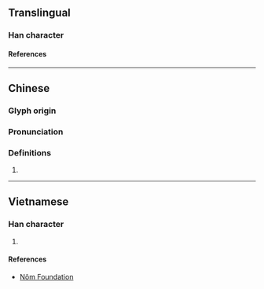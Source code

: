 {{character info/new}}
==Translingual==

===Han character===
{{Han char|rn=64|rad=手|as=19|sn=22|four=50014|canj=QYBG|ids=⿰扌離}}

====References====
{{Han ref|kx=0464.120|dkj=13026|dj=0813.110|hdz=31988.070|uh=6521}}

----

==Chinese==
{{zh-forms}}

===Glyph origin===
{{Han etym}}

===Pronunciation===
{{zh-pron
|m=chī,lí
|c=ci1
|mc=y
|oc=y
|cat=
}}

===Definitions===
{{zh-hanzi}}

# {{zh-alt-form|摛}}

----

==Vietnamese==

===Han character===
{{vi-readings|rs=手19|reading=lia}}

# {{rfdef|vi|sort=手19}}

====References====
* [http://nomfoundation.org/common/nom_details.php?codepoint=6521 Nôm Foundation]